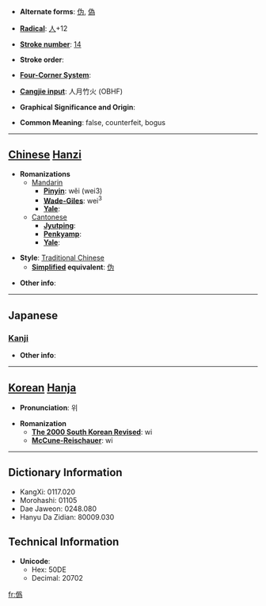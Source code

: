 * '''Alternate forms''': [[伪]], [[偽]]

* '''[[Wiktionary:Chinese radical index| Radical]]''': [[Wiktionary:Chinese radical index 人|人]]+12

* '''[[Wiktionary:Chinese total strokes index|Stroke number]]''': [[Wiktionary:Chinese total strokes index 14|14]]

* '''Stroke order''': 

* '''[[Wiktionary:Chinese four corner index|Four-Corner System]]''': 

* '''[[Wiktionary:Chinese Cangjie index|Cangjie input]]''': 人月竹火 (OBHF)

* '''Graphical Significance and Origin''': 

* '''Common Meaning''': false, counterfeit, bogus

----

== [[Chinese]] [[Hanzi]] ==

* '''Romanizations'''
** [[Mandarin]]
*** '''[[Pinyin]]''': wěi (wei3)
*** '''[[Wade-Giles]]''': wei<sup>3</sup>
*** '''[[Yale]]''': 
**[[Cantonese]]
***'''[[Jyutping]]''':
***'''[[Penkyamp]]''': 
***'''[[Yale]]''': 

* '''Style''': [[Traditional Chinese]] 
** '''[[Simplified Chinese|Simplified]] equivalent''': [[伪]]

* '''Other info''': 

----

==Japanese==
===[[Kanji]]===
{{kanji|on readings=[[ぎ]] (gi), [[か]] (ka)
|kun readings=[[いつわる]] (itsuwaru), [[にせ]] (nise), [[いつわり]] (itsuwari)
}}

* '''Other info''':  

----

== [[Korean]] [[Hanja]] ==

* '''Pronunciation''': 위

* '''Romanization'''
** '''[[The 2000 South Korean Revised Romanization|The 2000 South Korean Revised]]''': wi
** '''[[McCune-Reischauer]]''': wi

----

== Dictionary Information ==

* KangXi: 0117.020
* Morohashi: 01105
* Dae Jaweon: 0248.080
* Hanyu Da Zidian: 80009.030

== Technical Information ==

* '''Unicode''':
** Hex: 50DE
** Decimal: 20702

[[fr:僞]]